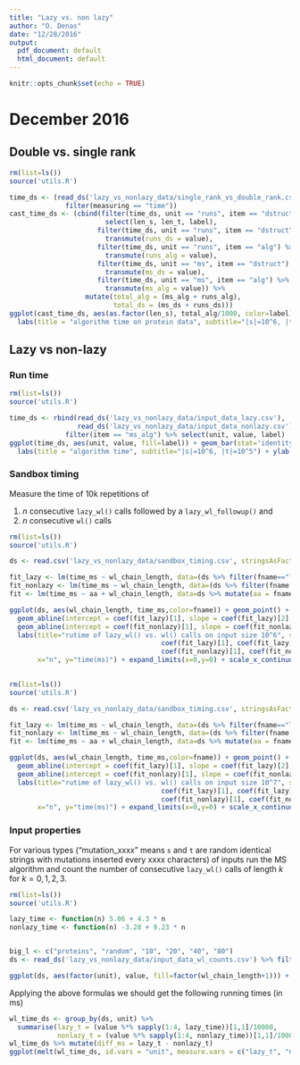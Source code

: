 ```yaml
---
title: "Lazy vs. non lazy"
author: "O. Denas"
date: "12/28/2016"
output:
  pdf_document: default
  html_document: default
---
```


```r
knitr::opts_chunk$set(echo = TRUE)
```


# December 2016
## Double vs. single rank

```r
rm(list=ls())
source('utils.R')

time_ds <- (read_ds('lazy_vs_nonlazy_data/single_rank_vs_double_rank.csv') %>% 
              filter(measuring == "time"))
cast_time_ds <- (cbind(filter(time_ds, unit == "runs", item == "dstruct") %>% 
                        select(len_s, len_t, label),
                      filter(time_ds, unit == "runs", item == "dstruct") %>% 
                        transmute(runs_ds = value),
                      filter(time_ds, unit == "runs", item == "alg") %>% 
                        transmute(runs_alg = value),
                      filter(time_ds, unit == "ms", item == "dstruct") %>% 
                        transmute(ms_ds = value),
                      filter(time_ds, unit == "ms", item == "alg") %>% 
                        transmute(ms_alg = value)) %>% 
                   mutate(total_alg = (ms_alg + runs_alg), 
                          total_ds = (ms_ds + runs_ds)))
ggplot(cast_time_ds, aes(as.factor(len_s), total_alg/1000, color=label)) + geom_boxplot() + 
  labs(title = "algorithm time on protein data", subtitle="|s|=10^6, |t|=10^5") + ylab('seconds') + xlab("|s|")
```

## Lazy vs non-lazy
### Run time
```r
rm(list=ls())
source('utils.R')

time_ds <- rbind(read_ds('lazy_vs_nonlazy_data/input_data_lazy.csv'),
                 read_ds('lazy_vs_nonlazy_data/input_data_nonlazy.csv')) %>% 
              filter(item == "ms_alg") %>% select(unit, value, label)
ggplot(time_ds, aes(unit, value, fill=label)) + geom_bar(stat='identity', position='dodge') + 
  labs(title = "algorithm time", subtitle="|s|=10^6, |t|=10^5") + ylab('ms') + xlab("input type") + theme(axis.text.x = element_text(angle = 90, hjust = 1))
```


### Sandbox timing
Measure the time of 10k repetitions of 

 (1) $n$ consecutive `lazy_wl()` calls followed by a `lazy_wl_followup()` and 
 (2) $n$ consecutive `wl()` calls


```r
rm(list=ls())
source('utils.R')

ds <- read.csv('lazy_vs_nonlazy_data/sandbox_timing.csv', stringsAsFactors = FALSE) %>% filter(s_size == 1000000)

fit_lazy <- lm(time_ms ~ wl_chain_length, data=(ds %>% filter(fname=="lazy"))); #coef(fit_lazy)
fit_nonlazy <- lm(time_ms ~ wl_chain_length, data=(ds %>% filter(fname!="lazy"))); #coef(fit_nonlazy)
fit <- lm(time_ms ~ aa + wl_chain_length, data=ds %>% mutate(aa = fname!="lazy")); #summary(fit)

ggplot(ds, aes(wl_chain_length, time_ms,color=fname)) + geom_point() + 
  geom_abline(intercept = coef(fit_lazy)[1], slope = coef(fit_lazy)[2], color='red', alpha=0.5) + 
  geom_abline(intercept = coef(fit_nonlazy)[1], slope = coef(fit_nonlazy)[2], color='green', alpha=0.5) +
  labs(title="rutime of lazy_wl() vs. wl() calls on input size 10^6", subtitle=sprintf("lazy: %.2f + %.4f*n; nonlazy: %.2f + %.4f*n", 
                                      coef(fit_lazy)[1], coef(fit_lazy)[2],
                                      coef(fit_nonlazy)[1], coef(fit_nonlazy)[2]), 
       x="n", y="time(ms)") + expand_limits(x=0,y=0) + scale_x_continuous(breaks=0:10)
  
```

```r
rm(list=ls())
source('utils.R')

ds <- read.csv('lazy_vs_nonlazy_data/sandbox_timing.csv', stringsAsFactors = FALSE) %>% filter(s_size == 10000000)

fit_lazy <- lm(time_ms ~ wl_chain_length, data=(ds %>% filter(fname=="lazy"))); #coef(fit_lazy)
fit_nonlazy <- lm(time_ms ~ wl_chain_length, data=(ds %>% filter(fname!="lazy"))); #coef(fit_nonlazy)
fit <- lm(time_ms ~ aa + wl_chain_length, data=ds %>% mutate(aa = fname!="lazy")); #summary(fit)

ggplot(ds, aes(wl_chain_length, time_ms,color=fname)) + geom_point() + 
  geom_abline(intercept = coef(fit_lazy)[1], slope = coef(fit_lazy)[2], color='red', alpha=0.5) + 
  geom_abline(intercept = coef(fit_nonlazy)[1], slope = coef(fit_nonlazy)[2], color='green', alpha=0.5) +
  labs(title="rutime of lazy_wl() vs. wl() calls on input size 10^7", subtitle=sprintf("lazy: %.2f + %.4f*n; nonlazy: %.2f + %.4f*n", 
                                      coef(fit_lazy)[1], coef(fit_lazy)[2],
                                      coef(fit_nonlazy)[1], coef(fit_nonlazy)[2]), 
       x="n", y="time(ms)") + expand_limits(x=0,y=0) + scale_x_continuous(breaks=0:10)

```

### Input properties

For various types ("mutation_xxxx" means `s` and `t` are random identical strings with mutations inserted every xxxx characters) of inputs run the MS algorithm and count the number of consecutive `lazy_wl()` calls of length $k$ for $k=0,1,2,3$.

```r
rm(list=ls())
source('utils.R')

lazy_time <- function(n) 5.06 + 4.3 * n
nonlazy_time <- function(n) -3.28 + 9.23 * n


big_l <- c("proteins", "random", "10", "20", "40", "80")
ds <- read_ds('lazy_vs_nonlazy_data/input_data_wl_counts.csv') %>% filter(!(unit %in% c("40960", "20480", "10240", "5120", "2560") )) %>% select(wl_chain_length, value, unit) %>%  mutate(grp = ifelse(unit %in% big_l, "grp_a", "grp_b"))#; head(ds)

ggplot(ds, aes(factor(unit), value, fill=factor(wl_chain_length+1))) + geom_bar(stat='identity', position='dodge') + labs(title = "nr of consecutive wl() calls", subtitle="|s|=10^6, |t|=10^5") + ylab("count") + theme(axis.text.x = element_text(angle = 90, hjust = 1)) + facet_wrap(~grp, nrow = 2, scales = "free_y")
```

Applying the above formulas we should get the following running times (in ms)

```r
wl_time_ds <- group_by(ds, unit) %>% 
  summarise(lazy_t = (value %*% sapply(1:4, lazy_time))[1,1]/10000,
            nonlazy_t = (value %*% sapply(1:4, nonlazy_time))[1,1]/10000)
wl_time_ds %>% mutate(diff_ms = lazy_t - nonlazy_t)
ggplot(melt(wl_time_ds, id.vars = "unit", measure.vars = c("lazy_t", "nonlazy_t")), aes(unit, value, fill=variable)) + geom_bar(stat="identity", position="dodge")+ theme(axis.text.x = element_text(angle = 90, hjust = 1))
```
